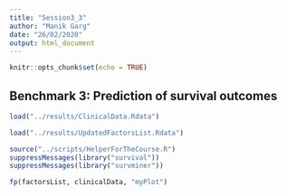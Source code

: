 ```yaml
---
title: "Session3_3"
author: "Manik Garg"
date: "26/02/2020"
output: html_document
---
```


```r
knitr::opts_chunk$set(echo = TRUE)
```

## Benchmark 3: Prediction of survival outcomes

```r
load("../results/ClinicalData.Rdata")
```

```r
load("../results/UpdatedFactorsList.Rdata")
```

```r
source("../scripts/HelperForTheCourse.R")
suppressMessages(library("survival"))
suppressMessages(library("survminer"))
```

```r
fp(factorsList, clinicalData, "myPlot")
```